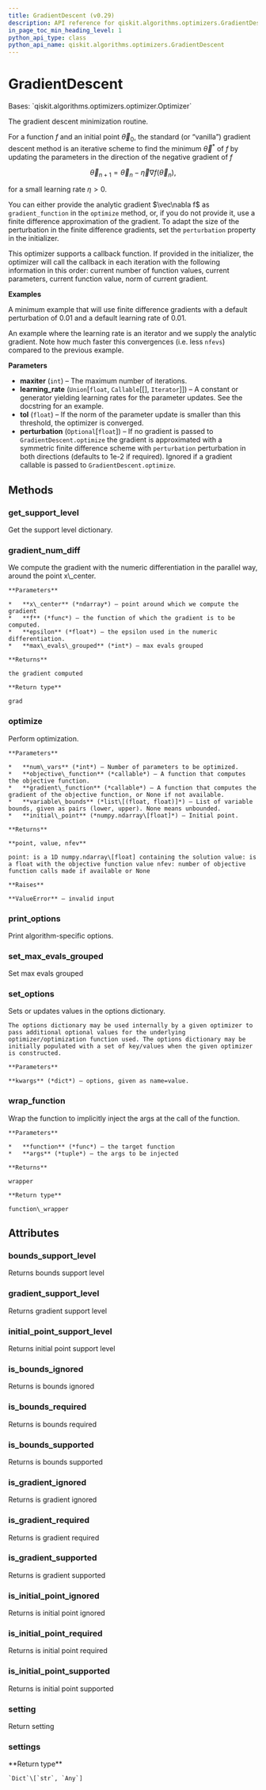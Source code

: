 ```yaml
---
title: GradientDescent (v0.29)
description: API reference for qiskit.algorithms.optimizers.GradientDescent in qiskit v0.29
in_page_toc_min_heading_level: 1
python_api_type: class
python_api_name: qiskit.algorithms.optimizers.GradientDescent
---
```


# GradientDescent

<Class id="qiskit.algorithms.optimizers.GradientDescent" isDedicatedPage={true} github="https://github.com/qiskit/qiskit/tree/stable/0.18/qiskit/algorithms/optimizers/gradient_descent.py" signature="GradientDescent(maxiter=100, learning_rate=0.01, tol=1e-07, callback=None, perturbation=None)" modifiers="class">
  Bases: `qiskit.algorithms.optimizers.optimizer.Optimizer`

  The gradient descent minimization routine.

  For a function $f$ and an initial point $\vec\theta_0$, the standard (or “vanilla”) gradient descent method is an iterative scheme to find the minimum $\vec\theta^*$ of $f$ by updating the parameters in the direction of the negative gradient of $f$

$$
\vec\theta_{n+1} = \vec\theta_{n} - \vec\eta\nabla f(\vec\theta_{n}),
$$

  for a small learning rate $\eta > 0$.

  You can either provide the analytic gradient $\vec\nabla f$ as `gradient_function` in the `optimize` method, or, if you do not provide it, use a finite difference approximation of the gradient. To adapt the size of the perturbation in the finite difference gradients, set the `perturbation` property in the initializer.

  This optimizer supports a callback function. If provided in the initializer, the optimizer will call the callback in each iteration with the following information in this order: current number of function values, current parameters, current function value, norm of current gradient.

  **Examples**

  A minimum example that will use finite difference gradients with a default perturbation of 0.01 and a default learning rate of 0.01.

  An example where the learning rate is an iterator and we supply the analytic gradient. Note how much faster this convergences (i.e. less `nfevs`) compared to the previous example.

  **Parameters**

  *   **maxiter** (`int`) – The maximum number of iterations.
  *   **learning\_rate** (`Union`\[`float`, `Callable`\[\[], `Iterator`]]) – A constant or generator yielding learning rates for the parameter updates. See the docstring for an example.
  *   **tol** (`float`) – If the norm of the parameter update is smaller than this threshold, the optimizer is converged.
  *   **perturbation** (`Optional`\[`float`]) – If no gradient is passed to `GradientDescent.optimize` the gradient is approximated with a symmetric finite difference scheme with `perturbation` perturbation in both directions (defaults to 1e-2 if required). Ignored if a gradient callable is passed to `GradientDescent.optimize`.

  ## Methods

  <span id="qiskit-algorithms-optimizers-gradientdescent-get-support-level" />

  ### get\_support\_level

  <Function id="qiskit.algorithms.optimizers.GradientDescent.get_support_level" signature="GradientDescent.get_support_level()">
    Get the support level dictionary.
  </Function>

  <span id="qiskit-algorithms-optimizers-gradientdescent-gradient-num-diff" />

  ### gradient\_num\_diff

  <Function id="qiskit.algorithms.optimizers.GradientDescent.gradient_num_diff" signature="GradientDescent.gradient_num_diff(x_center, f, epsilon, max_evals_grouped=1)" modifiers="static">
    We compute the gradient with the numeric differentiation in the parallel way, around the point x\_center.

    **Parameters**

    *   **x\_center** (*ndarray*) – point around which we compute the gradient
    *   **f** (*func*) – the function of which the gradient is to be computed.
    *   **epsilon** (*float*) – the epsilon used in the numeric differentiation.
    *   **max\_evals\_grouped** (*int*) – max evals grouped

    **Returns**

    the gradient computed

    **Return type**

    grad
  </Function>

  <span id="qiskit-algorithms-optimizers-gradientdescent-optimize" />

  ### optimize

  <Function id="qiskit.algorithms.optimizers.GradientDescent.optimize" signature="GradientDescent.optimize(num_vars, objective_function, gradient_function=None, variable_bounds=None, initial_point=None)">
    Perform optimization.

    **Parameters**

    *   **num\_vars** (*int*) – Number of parameters to be optimized.
    *   **objective\_function** (*callable*) – A function that computes the objective function.
    *   **gradient\_function** (*callable*) – A function that computes the gradient of the objective function, or None if not available.
    *   **variable\_bounds** (*list\[(float, float)]*) – List of variable bounds, given as pairs (lower, upper). None means unbounded.
    *   **initial\_point** (*numpy.ndarray\[float]*) – Initial point.

    **Returns**

    **point, value, nfev**

    point: is a 1D numpy.ndarray\[float] containing the solution value: is a float with the objective function value nfev: number of objective function calls made if available or None

    **Raises**

    **ValueError** – invalid input
  </Function>

  <span id="qiskit-algorithms-optimizers-gradientdescent-print-options" />

  ### print\_options

  <Function id="qiskit.algorithms.optimizers.GradientDescent.print_options" signature="GradientDescent.print_options()">
    Print algorithm-specific options.
  </Function>

  <span id="qiskit-algorithms-optimizers-gradientdescent-set-max-evals-grouped" />

  ### set\_max\_evals\_grouped

  <Function id="qiskit.algorithms.optimizers.GradientDescent.set_max_evals_grouped" signature="GradientDescent.set_max_evals_grouped(limit)">
    Set max evals grouped
  </Function>

  <span id="qiskit-algorithms-optimizers-gradientdescent-set-options" />

  ### set\_options

  <Function id="qiskit.algorithms.optimizers.GradientDescent.set_options" signature="GradientDescent.set_options(**kwargs)">
    Sets or updates values in the options dictionary.

    The options dictionary may be used internally by a given optimizer to pass additional optional values for the underlying optimizer/optimization function used. The options dictionary may be initially populated with a set of key/values when the given optimizer is constructed.

    **Parameters**

    **kwargs** (*dict*) – options, given as name=value.
  </Function>

  <span id="qiskit-algorithms-optimizers-gradientdescent-wrap-function" />

  ### wrap\_function

  <Function id="qiskit.algorithms.optimizers.GradientDescent.wrap_function" signature="GradientDescent.wrap_function(function, args)" modifiers="static">
    Wrap the function to implicitly inject the args at the call of the function.

    **Parameters**

    *   **function** (*func*) – the target function
    *   **args** (*tuple*) – the args to be injected

    **Returns**

    wrapper

    **Return type**

    function\_wrapper
  </Function>

  ## Attributes

  ### bounds\_support\_level

  <Attribute id="qiskit.algorithms.optimizers.GradientDescent.bounds_support_level">
    Returns bounds support level
  </Attribute>

  ### gradient\_support\_level

  <Attribute id="qiskit.algorithms.optimizers.GradientDescent.gradient_support_level">
    Returns gradient support level
  </Attribute>

  ### initial\_point\_support\_level

  <Attribute id="qiskit.algorithms.optimizers.GradientDescent.initial_point_support_level">
    Returns initial point support level
  </Attribute>

  ### is\_bounds\_ignored

  <Attribute id="qiskit.algorithms.optimizers.GradientDescent.is_bounds_ignored">
    Returns is bounds ignored
  </Attribute>

  ### is\_bounds\_required

  <Attribute id="qiskit.algorithms.optimizers.GradientDescent.is_bounds_required">
    Returns is bounds required
  </Attribute>

  ### is\_bounds\_supported

  <Attribute id="qiskit.algorithms.optimizers.GradientDescent.is_bounds_supported">
    Returns is bounds supported
  </Attribute>

  ### is\_gradient\_ignored

  <Attribute id="qiskit.algorithms.optimizers.GradientDescent.is_gradient_ignored">
    Returns is gradient ignored
  </Attribute>

  ### is\_gradient\_required

  <Attribute id="qiskit.algorithms.optimizers.GradientDescent.is_gradient_required">
    Returns is gradient required
  </Attribute>

  ### is\_gradient\_supported

  <Attribute id="qiskit.algorithms.optimizers.GradientDescent.is_gradient_supported">
    Returns is gradient supported
  </Attribute>

  ### is\_initial\_point\_ignored

  <Attribute id="qiskit.algorithms.optimizers.GradientDescent.is_initial_point_ignored">
    Returns is initial point ignored
  </Attribute>

  ### is\_initial\_point\_required

  <Attribute id="qiskit.algorithms.optimizers.GradientDescent.is_initial_point_required">
    Returns is initial point required
  </Attribute>

  ### is\_initial\_point\_supported

  <Attribute id="qiskit.algorithms.optimizers.GradientDescent.is_initial_point_supported">
    Returns is initial point supported
  </Attribute>

  ### setting

  <Attribute id="qiskit.algorithms.optimizers.GradientDescent.setting">
    Return setting
  </Attribute>

  ### settings

  <Attribute id="qiskit.algorithms.optimizers.GradientDescent.settings">
    **Return type**

    `Dict`\[`str`, `Any`]
  </Attribute>
</Class>

